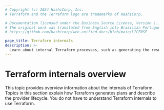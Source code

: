 ```yaml
---
# Copyright (c) 2024 HashiCorp, Inc.
# Terraform and the Terraform logo are trademarks of HashiCorp.

# Documentation licensed under the Business Source License, Version 1.1.
# The original work was translated from English into Brazilian Portuguese.
# https://github.com/hashicorp/web-unified-docs/blob/main/LICENSE

page_title: Terraform internals
description: >-
  Learn about internal Terraform processes, such as generating the resource dependency graph.
---
```


# Terraform internals overview

This topic provides overview information about the internals of Terraform.
Topics in this section explain how Terraform generates plans and describe the provider lifecycle.
You do not have to understand Terraform internals to use Terraform.
